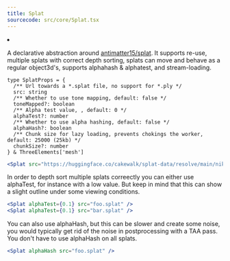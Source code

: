 ```yaml
---
title: Splat
sourcecode: src/core/Splat.tsx
---
```


<Grid cols={4}>
  <li>
    <Codesandbox id="qp4jmf" />
  </li>
</Grid>

A declarative abstraction around [antimatter15/splat](https://github.com/antimatter15/splat). It supports re-use, multiple splats with correct depth sorting, splats can move and behave as a regular object3d's, supports alphahash & alphatest, and stream-loading.

```tsx
type SplatProps = {
  /** Url towards a *.splat file, no support for *.ply */
  src: string
  /** Whether to use tone mapping, default: false */
  toneMapped?: boolean
  /** Alpha test value, , default: 0 */
  alphaTest?: number
  /** Whether to use alpha hashing, default: false */
  alphaHash?: boolean
  /** Chunk size for lazy loading, prevents chokings the worker, default: 25000 (25kb) */
  chunkSize?: number
} & ThreeElements['mesh']
```

```jsx
<Splat src="https://huggingface.co/cakewalk/splat-data/resolve/main/nike.splat" />
```

In order to depth sort multiple splats correectly you can either use alphaTest, for instance with a low value. But keep in mind that this can show a slight outline under some viewing conditions.

```jsx
<Splat alphaTest={0.1} src="foo.splat" />
<Splat alphaTest={0.1} src="bar.splat" />
```

You can also use alphaHash, but this can be slower and create some noise, you would typically get rid of the noise in postprocessing with a TAA pass. You don't have to use alphaHash on all splats.

```jsx
<Splat alphaHash src="foo.splat" />
```
